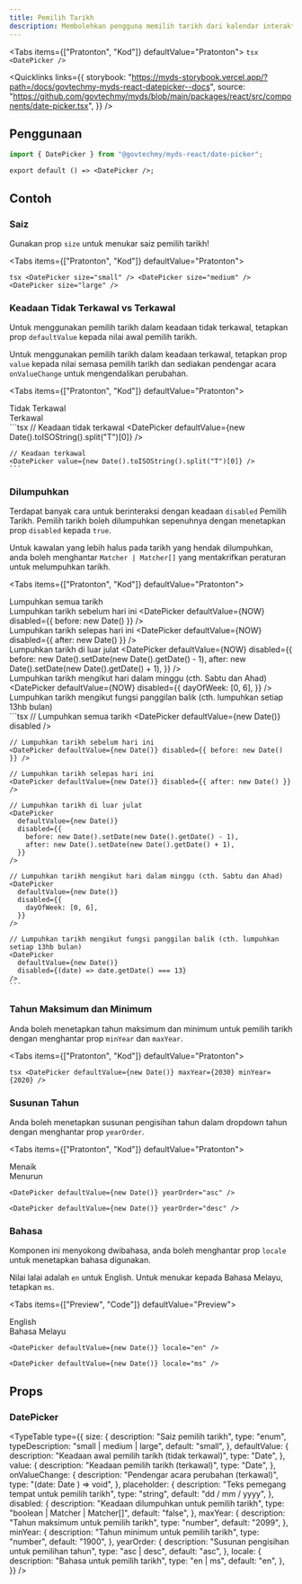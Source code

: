 ```yaml
---
title: Pemilih Tarikh
description: Membolehkan pengguna memilih tarikh dari kalendar interaktif.
---
```




<Tabs items={["Pratonton", "Kod"]} defaultValue="Pratonton">
  <Tab value="Pratonton" className="not-prose flex justify-center">
    <DatePicker />
  </Tab>
  <Tab value="Kod">
    ```tsx
    <DatePicker />
    ```
  </Tab>
</Tabs>

<Quicklinks
  links={{
    storybook:
      "https://myds-storybook.vercel.app/?path=/docs/govtechmy-myds-react-datepicker--docs",
    source:
      "https://github.com/govtechmy/myds/blob/main/packages/react/src/components/date-picker.tsx",
  }}
/>

## Penggunaan

```ts copy title="Import"
import { DatePicker } from "@govtechmy/myds-react/date-picker";
```

```tsx copy title="Anatomi"
export default () => <DatePicker />;
```

## Contoh

### Saiz

Gunakan prop `size` untuk menukar saiz pemilih tarikh!

<Tabs items={["Pratonton", "Kod"]} defaultValue="Pratonton">
  <Tab value="Pratonton">
    <div className="not-prose flex flex-col items-center gap-3">
      <DatePicker size="small" />
      <DatePicker size="medium" />
      <DatePicker size="large" />
    </div>
  </Tab>
  <Tab value="Kod">
    ```tsx
    <DatePicker size="small" />
    <DatePicker size="medium" />
    <DatePicker size="large" />
    ```
  </Tab>
</Tabs>

### Keadaan Tidak Terkawal vs Terkawal

Untuk menggunakan pemilih tarikh dalam keadaan tidak terkawal, tetapkan prop `defaultValue` kepada nilai awal pemilih tarikh.

Untuk menggunakan pemilih tarikh dalam keadaan terkawal, tetapkan prop `value` kepada nilai semasa pemilih tarikh dan sediakan pendengar acara `onValueChange` untuk mengendalikan perubahan.

<Tabs items={["Pratonton", "Kod"]} defaultValue="Pratonton">
  <Tab value="Pratonton">
    <div className="not-prose flex flex-col gap-3 items-center">
        <div>
            Tidak Terkawal
            <DatePicker defaultValue={NOW} />
        </div>
        <div>
            Terkawal
            <DatePicker value={NOW} />
        </div>
    </div>
  </Tab>
  <Tab value="Kod">
    ```tsx
    // Keadaan tidak terkawal
    <DatePicker defaultValue={new Date().toISOString().split("T")[0]} />

    // Keadaan terkawal
    <DatePicker value={new Date().toISOString().split("T")[0]} />
    ```

  </Tab>
</Tabs>

### Dilumpuhkan

Terdapat banyak cara untuk berinteraksi dengan keadaan `disabled` Pemilih Tarikh. Pemilih tarikh boleh dilumpuhkan sepenuhnya dengan menetapkan prop `disabled` kepada `true`.

Untuk kawalan yang lebih halus pada tarikh yang hendak dilumpuhkan, anda boleh menghantar `Matcher | Matcher[]` yang mentakrifkan peraturan untuk melumpuhkan tarikh.

<Tabs items={["Pratonton", "Kod"]} defaultValue="Pratonton">
  <Tab value="Pratonton">
    <div className="not-prose space-y-2">
      <div className="flex items-center gap-3">
        Lumpuhkan semua tarikh
        <DatePicker defaultValue={NOW} disabled />
      </div>
      <div className="flex items-center gap-3">
        Lumpuhkan tarikh sebelum hari ini
        <DatePicker defaultValue={NOW} disabled={{ before: new Date() }} />
      </div>
      <div className="flex items-center gap-3">
        Lumpuhkan tarikh selepas hari ini
        <DatePicker defaultValue={NOW} disabled={{ after: new Date() }} />
      </div>
      <div className="flex items-center gap-3">
        Lumpuhkan tarikh di luar julat
        <DatePicker
          defaultValue={NOW}
          disabled={{
            before: new Date().setDate(new Date().getDate() - 1),
            after: new Date().setDate(new Date().getDate() + 1),
          }}
        />
      </div>
      <div className="flex items-center gap-3">
        Lumpuhkan tarikh mengikut hari dalam minggu (cth. Sabtu dan Ahad)
        <DatePicker
          defaultValue={NOW}
          disabled={{
            dayOfWeek: [0, 6],
          }}
        />
      </div>
      <div className="flex items-center gap-3">
        Lumpuhkan tarikh mengikut fungsi panggilan balik (cth. lumpuhkan setiap 13hb bulan)
        <CustomDisableDatePicker />
      </div>
    </div>
  </Tab>
  <Tab value="Kod">
    ```tsx
    // Lumpuhkan semua tarikh
    <DatePicker defaultValue={new Date()} disabled />
    
    // Lumpuhkan tarikh sebelum hari ini
    <DatePicker defaultValue={new Date()} disabled={{ before: new Date() }} />

    // Lumpuhkan tarikh selepas hari ini
    <DatePicker defaultValue={new Date()} disabled={{ after: new Date() }} />

    // Lumpuhkan tarikh di luar julat
    <DatePicker
      defaultValue={new Date()}
      disabled={{
        before: new Date().setDate(new Date().getDate() - 1),
        after: new Date().setDate(new Date().getDate() + 1),
      }}
    />

    // Lumpuhkan tarikh mengikut hari dalam minggu (cth. Sabtu dan Ahad)
    <DatePicker
      defaultValue={new Date()}
      disabled={{
        dayOfWeek: [0, 6],
      }}
    />

    // Lumpuhkan tarikh mengikut fungsi panggilan balik (cth. lumpuhkan setiap 13hb bulan)
    <DatePicker
      defaultValue={new Date()}
      disabled={(date) => date.getDate() === 13}
    />
    ```

  </Tab>
</Tabs>

### Tahun Maksimum dan Minimum

Anda boleh menetapkan tahun maksimum dan minimum untuk pemilih tarikh dengan menghantar prop `minYear` dan `maxYear`.

<Tabs items={["Pratonton", "Kod"]} defaultValue="Pratonton">
  <Tab value="Pratonton">
    <div className="not-prose flex justify-center">
      <DatePicker defaultValue={NOW} maxYear={2030} minYear={2020} />
    </div>
  </Tab>
  <Tab value="Kod">
    ```tsx
    <DatePicker defaultValue={new Date()} maxYear={2030} minYear={2020} />
    ```
  </Tab>
</Tabs>

### Susunan Tahun

Anda boleh menetapkan susunan pengisihan tahun dalam dropdown tahun dengan menghantar prop `yearOrder`.

<Tabs items={["Pratonton", "Kod"]} defaultValue="Pratonton">
  <Tab value="Pratonton">
    <div className="not-prose flex justify-center gap-3">
      <div>
        Menaik
        <DatePicker defaultValue={NOW} yearOrder="asc" />
      </div>
      <div>
        Menurun
        <DatePicker defaultValue={NOW} yearOrder="desc" />
      </div>
    </div>
  </Tab>
  <Tab value="Kod">
```tsx
<DatePicker defaultValue={new Date()} yearOrder="asc" />

<DatePicker defaultValue={new Date()} yearOrder="desc" />
```
  </Tab>
</Tabs>

### Bahasa

Komponen ini menyokong dwibahasa, anda boleh menghantar prop `locale` untuk menetapkan bahasa digunakan.

Nilai lalai adalah `en` untuk English. Untuk menukar kepada Bahasa Melayu, tetapkan `ms`.

<Tabs items={["Preview", "Code"]} defaultValue="Preview">
  <Tab value="Preview">
    <div className="not-prose flex justify-center gap-3">
      <div>
        English
        <DatePicker defaultValue={NOW} locale="en" />
      </div>
      <div>
        Bahasa Melayu
        <DatePicker defaultValue={NOW} locale="ms" />
      </div>
    </div>
  </Tab>
  <Tab value="Code">
```tsx
<DatePicker defaultValue={new Date()} locale="en" />

<DatePicker defaultValue={new Date()} locale="ms" />
```
  </Tab>
</Tabs>

## Props

### DatePicker

<TypeTable
  type={{
    size: {
      description: "Saiz pemilih tarikh",
      type: "enum",
      typeDescription: "small | medium | large",
      default: "small",
    },
    defaultValue: {
      description: "Keadaan awal pemilih tarikh (tidak terkawal)",
      type: "Date",
    },
    value: {
      description: "Keadaan pemilih tarikh (terkawal)",
      type: "Date",
    },
    onValueChange: {
      description: "Pendengar acara perubahan (terkawal)",
      type: "(date: Date ) => void",
    },
    placeholder: {
      description: "Teks pemegang tempat untuk pemilih tarikh",
      type: "string",
      default: "dd / mm / yyyy",
    },
    disabled: {
      description: "Keadaan dilumpuhkan untuk pemilih tarikh",
      type: "boolean | Matcher | Matcher[]",
      default: "false",
    },
    maxYear: {
      description: "Tahun maksimum untuk pemilih tarikh",
      type: "number",
      default: "2099",
    },
    minYear: {
      description: "Tahun minimum untuk pemilih tarikh",
      type: "number",
      default: "1900",
    },
    yearOrder: {
      description: "Susunan pengisihan untuk pemilihan tahun",
      type: "asc | desc",
      default: "asc",
    },
    locale: {
      description: "Bahasa untuk pemilih tarikh",
      type: "en | ms",
      default: "en",
    },
  }}
/>
